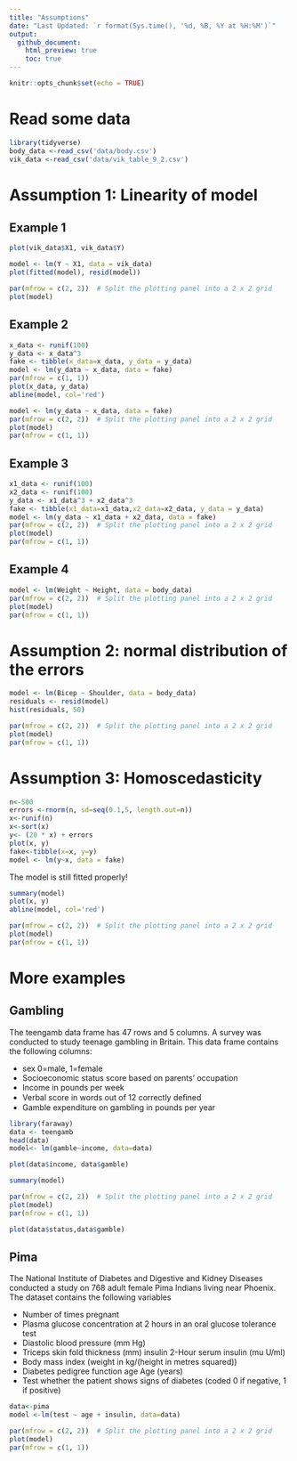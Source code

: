 ```yaml
---
title: "Assumptions"
date: "Last Updated: `r format(Sys.time(), '%d, %B, %Y at %H:%M')`"
output:
  github_document:
    html_preview: true
    toc: true
---
```


```r
knitr::opts_chunk$set(echo = TRUE)
```

# Read some data

```r
library(tidyverse)
body_data <-read_csv('data/body.csv')
vik_data <-read_csv('data/vik_table_9_2.csv')
```

# Assumption 1: Linearity of model

## Example 1

```r
plot(vik_data$X1, vik_data$Y)
```

```r
model <- lm(Y ~ X1, data = vik_data)
plot(fitted(model), resid(model))
```

```r
par(mfrow = c(2, 2))  # Split the plotting panel into a 2 x 2 grid
plot(model)
```

## Example 2

```r
x_data <- runif(100)
y_data <- x_data^3
fake <- tibble(x_data=x_data, y_data = y_data)
model <- lm(y_data ~ x_data, data = fake)
par(mfrow = c(1, 1)) 
plot(x_data, y_data)
abline(model, col='red')
```

```r
model <- lm(y_data ~ x_data, data = fake)
par(mfrow = c(2, 2))  # Split the plotting panel into a 2 x 2 grid
plot(model)
par(mfrow = c(1, 1)) 
```

## Example 3

```r
x1_data <- runif(100)
x2_data <- runif(100)
y_data <- x1_data^3 + x2_data^3
fake <- tibble(x1_data=x1_data,x2_data=x2_data, y_data = y_data)
model <- lm(y_data ~ x1_data + x2_data, data = fake)
par(mfrow = c(2, 2))  # Split the plotting panel into a 2 x 2 grid
plot(model)
par(mfrow = c(1, 1))
```

## Example 4

```r
model <- lm(Weight ~ Height, data = body_data)
par(mfrow = c(2, 2))  # Split the plotting panel into a 2 x 2 grid
plot(model)
par(mfrow = c(1, 1)) 
```

# Assumption 2: normal distribution of the errors

```r
model <- lm(Bicep ~ Shoulder, data = body_data)
residuals <- resid(model)
hist(residuals, 50)
```

```r
par(mfrow = c(2, 2))  # Split the plotting panel into a 2 x 2 grid
plot(model)
par(mfrow = c(1, 1)) 
```

# Assumption 3: Homoscedasticity

```r
n<-500
errors <-rnorm(n, sd=seq(0.1,5, length.out=n))
x<-runif(n)
x<-sort(x)
y<- (20 * x) + errors
plot(x, y)
fake<-tibble(x=x, y=y)
model <- lm(y~x, data = fake) 

```

The model is still fitted properly!

```r
summary(model)
plot(x, y)
abline(model, col='red')
```

```r
par(mfrow = c(2, 2))  # Split the plotting panel into a 2 x 2 grid
plot(model)
par(mfrow = c(1, 1)) 
```

# More examples

## Gambling

The teengamb data frame has 47 rows and 5 columns. A survey was conducted to study teenage gambling in Britain. This data frame contains the following columns:

+ sex 0=male, 1=female 
+ Socioeconomic status score based on parents’ occupation 
+ Income in pounds per week
+ Verbal score in words out of 12 correctly deﬁned
+ Gamble expenditure on gambling in pounds per year

```r
library(faraway)
data <- teengamb
head(data)
model<- lm(gamble~income, data=data)
```
```r
plot(data$income, data$gamble)
```
```r
summary(model)
```

```r
par(mfrow = c(2, 2))  # Split the plotting panel into a 2 x 2 grid
plot(model)
par(mfrow = c(1, 1)) 
```

```r
plot(data$status,data$gamble)
```

## Pima

The National Institute of Diabetes and Digestive and Kidney Diseases conducted a study on 768 adult female Pima Indians living near Phoenix. The dataset contains the following variables

+ Number of times pregnant
+ Plasma glucose concentration at 2 hours in an oral glucose tolerance test
+ Diastolic blood pressure (mm Hg)
+ Triceps skin fold thickness (mm) insulin 2-Hour serum insulin (mu U/ml)
+ Body mass index (weight in kg/(height in metres squared))
+ Diabetes pedigree function age Age (years)
+ Test whether the patient shows signs of diabetes (coded 0 if negative, 1 if positive)

```r
data<-pima
model <-lm(test ~ age + insulin, data=data)

par(mfrow = c(2, 2))  # Split the plotting panel into a 2 x 2 grid
plot(model)
par(mfrow = c(1, 1)) 
```

